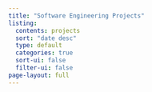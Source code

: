 ```yaml
---
title: "Software Engineering Projects"
listing:
  contents: projects
  sort: "date desc"
  type: default
  categories: true
  sort-ui: false
  filter-ui: false
page-layout: full
---
```

